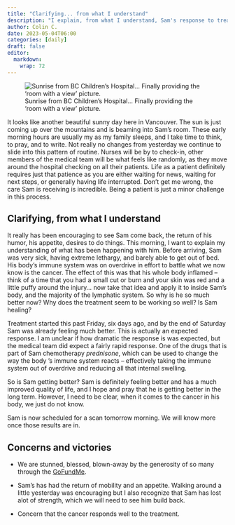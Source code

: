 ```yaml
---
title: "Clarifying... from what I understand"
description: "I explain, from what I understand, Sam's response to treatment, and what we currently know."
author: Colin C.
date: 2023-05-04T06:00
categories: [daily]
draft: false
editor:
  markdown:
    wrap: 72
---
```


![Sunrise from BC Children's Hospital\... Finally providing the 'room
with a view' picture.](/img/230504_sunrise.jpg)

It looks like another beautiful sunny day here in Vancouver. The sun is
just coming up over the mountains and is beaming into Sam's room. These
early morning hours are usually my as my family sleeps, and I take time
to think, to pray, and to write. Not really no changes from yesterday we
continue to slide into this pattern of routine. Nurses will be by to
check-in, other members of the medical team will be what feels like
randomly, as they move around the hospital checking on all their
patients. Life as a patient definitely requires just that patience as
you are either waiting for news, waiting for next steps, or generally
having life interrupted. Don't get me wrong, the care Sam is receiving
is incredible. Being a patient is just a minor challenge in this
process.

## Clarifying, from what I understand

It really has been encouraging to see Sam come back, the return of his
humor, his appetite, desires to do things. This morning, I want to
explain my understanding of what has been happening with him. Before
arriving, Sam was very sick, having extreme lethargy, and barely able to
get out of bed. His body's immune system was on overdrive in effort to
battle what we now know is the cancer. The effect of this was that his
whole body inflamed -- think of a time that you had a small cut or burn
and your skin was red and a little puffy around the injury... now take
that idea and apply it to inside Sam's body, and the majority of the
lymphatic system. So why is he so much better now? Why does the
treatment seem to be working so well? Is Sam healing?

Treatment started this past Friday, six days ago, and by the end of
Saturday Sam was already feeling much better. This is actually an
expected response. I am unclear if how dramatic the response is was
expected, but the medical team did expect a fairly rapid response. One
of the drugs that is part of Sam chemotherapy *prednisone*, which can be
used to change the way the body 's immune system reacts -- effectively
taking the immune system out of overdrive and reducing all that internal
swelling.

So is Sam getting better? Sam is definitely feeling better and has a
much improved quality of life, and I hope and pray that he is getting
better in the long term. However, I need to be clear, when it comes to
the cancer in his body, we just do not know.

Sam is now scheduled for a scan tomorrow morning. We will know more once
those results are in.

## Concerns and victories

-   We are stunned, blessed, blown-away by the generosity of so many
    through the
    [GoFundMe](https://www.gofundme.com/f/help-the-chisholm-family-while-sam-battles-cancer).

-   Sam's has had the return of mobility and an appetite. Walking around
    a little yesterday was encouraging but I also recognize that Sam has
    lost alot of strength, which we will need to see him build back.

-   Concern that the cancer responds well to the treatment.
